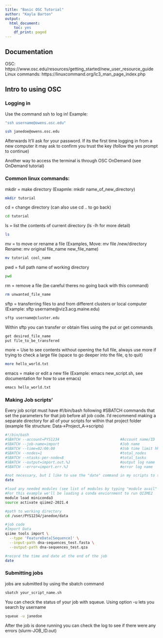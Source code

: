 ```yaml
---
title: "Basic OSC Tutorial"
author: "Kayla Barton"
output:
  html_document:
    toc: yes
    df_print: paged
---
```


## Documentation
OSC: https://www.osc.edu/resources/getting_started/new_user_resource_guide
Linux commands: https://linuxcommand.org/lc3_man_page_index.php

## Intro to using OSC

### Logging in
Use the command ssh to log in!  Example:
```bash
"ssh username@owens.osc.edu"

ssh janedoe@owens.osc.edu

```
Afterwards It'll ask for your password. If its the first time logging in from a new computer it may ask to confirm you trust the key (follow the yes prompt to continue)

Another way to access the terminal is through OSC OnDemand (see OnDemand tutorial)

### Common linux commands:
mkdir = make directory (Exapmle: mkdir name_of_new_directory)
```bash
mkdir tutorial
```
cd = change directory (can also use cd .. to go back)
```bash
cd tutorial
```
ls = list the contents of current directory (ls -lh for more detail)
```bash
ls
```
mv = to move or rename a file (Examples, Move: mv file /new/directory Rename: mv original file_name new_file_name)
```bash
mv tutorial cool_name
```
pwd = full path name of working directory
```bash
pwd
```
rm = remove a file (be careful theres no going back with this command)
```bash
rm unwanted_file_name
```
sftp = transferring files to and from different clusters or local computer (Example: sftp username@viz3.acg.maine.edu)
```bash
sftp username@cluster.edu
```
Within sftp you can transfer or obtain files using the put or get commands
```bash
get desired_file_name
put file_to_be_transfered
```
more = Use to see contents without opening the full file, always use more if trying to check a large file (space to go deeper into the file, q to quit)
```bash
more hello_world.txt
```
emacs = make or edit a new file (Example: emacs new_script.sh, see documentation for how to use emacs)
```bash
emacs hello_world.txt
```


### Making Job scripts'
Every job script must have #!/bin/bash following #SBATCH commands that set the parameters for that job before all job code. I'd recommend making a separate directory for all of your scripts for within that project folder (example file structure: Data->Project_A->scripts)
```bash
#!/bin/bash
#SBATCH --account=PYS1234                            #Account name/ID
#SBATCH --job-name=import                            #Job name
#SBATCH --time=02:00:00                              #Job time limit hhmmss
#SBATCH --nodes=1                                    #total_nodes
#SBATCH --ntasks-per-node=8                          #total_tasks
#SBATCH --output=import.out.%J                       #output log name
#SBATCH --error=import.err.%J                        #error log name

#not necessary, but I like to use the "date" command in my scripts to see how long things run (will show in output log)
date  

#load any needed modules (see list of modules by typing "module avail" in terminal, or search for specific module with "module spider") 
#For this example we'll be loading a conda enviornment to run QIIME2 
module load miniconda3
source activate qiime2-2021.4  

#path to working directory
cd /user/PYS1234/janedoe/data   

#job code
#Import Data
qiime tools import \
  --type 'FeatureData[Sequence]' \
  --input-path dna-sequences_test.fasta \
  --output-path dna-sequences_test.qza

#record the time and date at the end of the job
date    

```

### Submitting jobs
jobs are submitted by using the sbatch command 
```bash
sbatch your_script_name.sh
```

You can check the status of your job with squeue. Using option -u lets you search by username 
```bash
squeue -u janedoe
```

After the job is done running you can check the log to see if there were any errors (slurm-JOB_ID.out)
